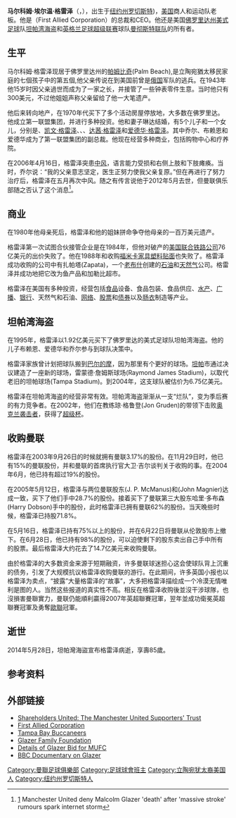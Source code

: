{{noteTA
|G1=英超
|G2=football
|1=zh-cn:格雷泽; zh-tw:格雷澤; zh-hk:格拉沙;
}}

'''马尔科姆·埃尔温·格雷泽'''（{{lang|en|Malcolm Irving Glazer}}，{{bd|1928年|5月25日|2014年|5月28日|catIdx=G}}），出生于[[纽约州|纽约州]][[罗切斯特_(纽约州)|罗切斯特]])，[[美国|美国]]商人和运动队老板。他是{{tsl|en|First Allied Corporation|第一联盟集团}}（First Allied Corporation）的总裁和CEO。他还是美国[[佛罗里达州|佛罗里达州]][[美式足球|美式足球]]队[[坦帕湾海盗|坦帕湾海盗]]和[[英格兰足球超级联赛|英格兰足球超级联赛]]球队[[曼彻斯特联队|曼彻斯特联队]]的所有者。

==生平==
马尔科姆·格雷泽现居于佛罗里达州的[[帕姆比奇|帕姆比奇]](Palm Beach),是立陶宛猶太移民家庭的七個孩子中的第五個,他父亲传说在到美国前曾是[[俄国|俄国]]军队的逃兵。在1943年他15岁时因父亲過世而成为了一家之长，并接管了一些钟表零件生意。当时他只有300美元，不过他姐姐声称父亲留给了他一大笔遗产。

他后来转向地产，在1970年代买下了多个活动房屋停放地，大多数在佛罗里达。他成立第一联盟集团，并进行多种投资。他和妻子琳达结婚，有5个儿子和一个女儿，分别是{{le|艾弗拉姆·格雷泽|Avram Glazer}}、[[凯文·格雷泽|凯文·格雷泽]]、{{le|布赖恩·格雷泽|Bryan Glazer}}、{{le|乔尔·格雷泽|Joel Glazer}}、[[达茜·格雷泽|达茜·格雷泽]]和[[爱德华·格雷泽|爱德华·格雷泽]]。其中乔尔、布赖恩和爱德华成为了第一联盟集团的副总裁。他现在经营多种商业，包括购物中心和疗养院。

在2006年4月16日，格雷泽突患[[中风|中风]]，语言能力受损和右侧上肢和下肢瘫痪。当时，乔尔说：“我的父亲意志坚定，医生正努力使我父亲复原。”但在再进行了努力治疗后，格雷泽在五月再次中风。随之有传言说他于2012年5月去世，但曼联俱乐部随之否认了这个消息<ref>[http://www.telegraph.co.uk/sport/football/teams/manchester-united/9287231/Manchester-United-deny-Malcolm-Glazer-death-after-massive-stroke-rumours-spark-internet-storm.html] {{Wayback|url=http://www.telegraph.co.uk/sport/football/teams/manchester-united/9287231/Manchester-United-deny-Malcolm-Glazer-death-after-massive-stroke-rumours-spark-internet-storm.html |date=20201112020251 }}Manchester United deny Malcolm Glazer 'death' after 'massive stroke' rumours spark internet storm</ref>。

==商业==
在1980年他母亲死后，格雷泽和他的姐妹拼命争夺他母亲的一百万美元遗产。

格雷泽第一次试图合伙接管企业是在1984年，但他对破产的[[美国联合铁路公司|美国联合铁路公司]]76亿美元的出价失败了。他在1988年和收购[[福米卡家具塑料贴面|福米卡家具塑料贴面]]也失败了。格雷泽成功收购的公司中有扎帕塔(Zapata)，一个[[老布什|老布什]]创建的[[石油|石油]]和[[天然气|天然气]]公司。格雷泽并成功地把它改为鱼产品和加勒比超市。

格雷泽在美国有多种投资，经营包括[[食品|食品]]设备、食品包装、食品供应、[[水产|水产]]、[[广播|广播]]、[[银行|银行]]、天然气和石油、[[网络|网络]]、[[股票|股票]]和[[债券|债券]]以及[[肠衣|肠衣]]制造等产业。

==坦帕湾海盗==
在1995年，格雷泽以1.92亿美元买下了佛罗里达的美式足球队坦帕湾海盗。他的儿子布赖恩、爱德华和乔尔参与到球队决策中。

格雷泽家族曾计划把球队搬到[[巴尔的摩|巴尔的摩]]，因为那里有个更好的球场。[[坦帕|坦帕]]市通过决议建造了一座新的球场，雷蒙德·詹姆斯球场(Raymond James Stadium)，以取代老旧的坦帕球场(Tampa Stadium)。到2004年，这支球队被估价为6.75亿美元。

格雷泽在坦帕湾海盗的经营非常有效。坦帕湾海盗渐渐从一支“烂队”，变为季后赛的有力竞争者。在2002年，他们在教练琼·格鲁登(Jon Gruden)的带领下击败[[奥克兰袭击者|奥克兰袭击者]]，获得了[[超级杯|超级杯]]。

==收购曼联==
格雷泽在2003年9月26日的时候就拥有曼联3.17%的股份。在11月29日时，他已有15%的曼联股份，并和曼联的首席执行官大卫·吉尔谈判关于收购的事。在2004年6月，他已持有超过19%的股份。

在2005年5月12日，格雷泽与两位曼联股东{{le|J·P·麦克马努斯|J. P. McManus}}(J. P. McManus)和{{le|约翰·马格尼尔|John Magnier}}(John Magnier)达成一致，买下了他们手中28.7%的股份。接着买下了曼联第三大股东哈里·多布森(Harry Dobson)手中的股份，此时格雷泽已拥有曼联62%的股份。当天晚些时候，格雷泽已持股71.8%。

在5月16日，格雷泽已持有75%以上的股份，并在6月22日将曼联从伦敦股市上撤下。在6月28日，他已持有98%的股份，可以迫使剩下的股东卖出自己手中所有的股票。最后格雷泽大约花去了14.7亿美元来收购曼联。

由於格雷泽的大多数资金来源于短期融资，许多曼联球迷担心这会使球队背上沉重的债务，引发了大规模抗议格雷泽收购曼联的游行。在此期间，许多英国小报也以格雷泽为卖点，“披露”大量格雷泽的“故事”，大多把格雷泽描绘成一个冷漠无情唯利是图的人。当然这些报道的真实性不高。相反在格雷泽收购後並沒干涉球隊，也沒損害曼聯實力，曼联仍能順利贏得2007年英超聯賽冠軍，翌年並成功衛冕英超聯賽冠軍及勇奪[[歐聯|歐聯]]冠軍。

== 逝世 ==
2014年5月28日，坦帕灣海盜宣布格雷泽病逝，享壽85歲。

==参考资料==
<references />

==外部链接==
* [http://www.shareholdersunited.org/ Shareholders United: The Manchester United Supporters' Trust] {{Wayback|url=http://www.shareholdersunited.org/ |date=20080517141628 }}
* [http://www.firstaliedcorp.com/ First Allied Corporation] {{Wayback|url=http://www.firstaliedcorp.com/ |date=20071011182757 }}
* [http://www.buccanears.com/ Tampa Bay Buccaneers] {{Wayback|url=http://www.buccanears.com/ |date=20130527214348 }}
* [http://www.glazerfamilyfoundation.com Glazer Family Foundation] {{Wayback|url=http://www.glazerfamilyfoundation.com/ |date=20070528163507 }}
* [http://news.bbc.co.uk/sport1/hi/football/teams/m/man_utd/4545339.stm Details of Glazer Bid for MUFC] {{Wayback|url=http://news.bbc.co.uk/sport1/hi/football/teams/m/man_utd/4545339.stm |date=20210226165205 }}
* [http://news.bbc.co.uk/sport1/hi/football/teams/m/man_utd/4895618.stm BBC Documentary on Glazer] {{Wayback|url=http://news.bbc.co.uk/sport1/hi/football/teams/m/man_utd/4895618.stm |date=20061224032852 }}

{{曼彻斯特联队}}

[[Category:曼聯足球俱樂部|Category:曼聯足球俱樂部]]

[[Category:足球球會班主|Category:足球球會班主]]
[[Category:立陶宛犹太裔美国人|Category:立陶宛犹太裔美国人]]
[[Category:纽约州罗切斯特人|Category:纽约州罗切斯特人]]